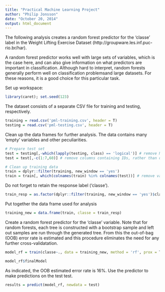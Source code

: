 ```yaml
---
title: "Practical Machine Learning Project"
author: "Philip Jonsson"
date: "October 20, 2014"
output: html_document
---
```


The following analysis creates a random forest predictor for the 'classe' label in the Weight Lifting Exercise Dataset (http://groupware.les.inf.puc-rio.br/har).

A random forest predictor works well with large sets of variables, which is the case here, and can also give information on what predictors are important in classification. Although hard to interpret, random forests generally perform well on classification problemsand large datasets. For these reasons, it is a good choice for this particular task.

Set up workspace:
```r
library(caret); set.seed(123)
```

The dataset consists of a separate CSV file for training and testing, respectively.
```r
training = read.csv('pml-training.csv', header = T)
testing = read.csv('pml-testing.csv', header = T)
```

Clean up the data frames for further analysis. The data contains many 'empty' variables and other peculiarities.
```r
# Prepare test set
test = testing[,-which(lapply(testing, class) == 'logical')] # remove NA variables
test = test[,-c(1:7,60)] # remove columns containing IDs, rather than data variables

# Clean up training data
train = dplyr::filter(training, new_window == 'yes')
train = train[, which(colnames(train) %in% colnames(test))] # remove variables not present in test set
```

Do not forget to retain the response label ('classe').
```r
train_resp = as.factor(dplyr::filter(training, new_window == 'yes')$classe)
```

Put together the data frame used for analysis
```r
training_new = data.frame(train, classe = train_resp)
```

Create a random forest predictor for the 'classe' variable. Note that for random forests, each tree is constructed with a bootstrap sample and left out samples are run through the generated tree. From this the out-of-bag (OOB) error rate is estimated and this procedure eliminates the need for any further cross-validatation.
```r
model_rf = train(classe~., data = training_new, method = 'rf', prox = T, importance = T)
```
```r
model_rf$finalModel
```

As indicated, the OOB estimated error rate is 16%. Use the predictor to make predictions on the test test.
```r
results = predict(model_rf, newdata = test)
```